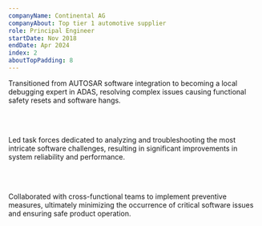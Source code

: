 ```yaml
---
companyName: Continental AG
companyAbout: Top tier 1 automotive supplier
role: Principal Engineer
startDate: Nov 2018
endDate: Apr 2024
index: 2
aboutTopPadding: 8
---
```


Transitioned from AUTOSAR software integration to becoming a local debugging expert in ADAS, resolving complex issues causing functional safety resets and software hangs.

<br></br>

Led task forces dedicated to analyzing and troubleshooting the most intricate software challenges, resulting in significant improvements in system reliability and performance.

<br></br>

Collaborated with cross-functional teams to implement preventive measures, ultimately minimizing the occurrence of critical software issues and ensuring safe product operation.
